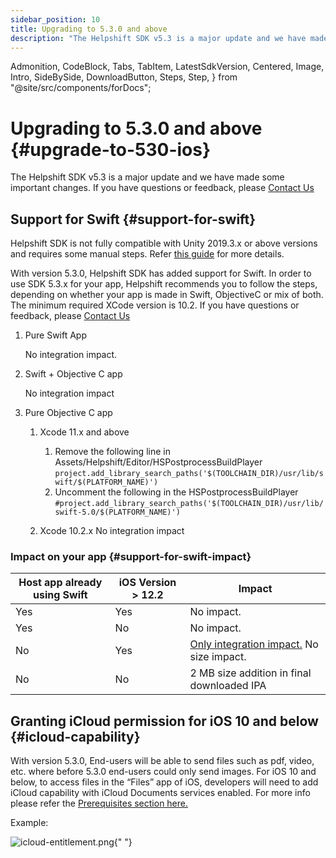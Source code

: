 ```yaml
---
sidebar_position: 10
title: Upgrading to 5.3.0 and above
description: "The Helpshift SDK v5.3 is a major update and we have made some important changes. If you have questions or feedback, please Contact Us"
---
```


  Admonition,
  CodeBlock,
  Tabs,
  TabItem,
  LatestSdkVersion,
  Centered,
  Image,
  Intro,
  SideBySide,
  DownloadButton,
  Steps,
  Step,
} from "@site/src/components/forDocs";

# Upgrading to 5.3.0 and above {#upgrade-to-530-ios}

<Intro>

The Helpshift SDK v5.3 is a major update and we have made some important changes. If you have questions or feedback, please <a href="https://support.helpshift.com/kb/contact/" target="_blank">Contact Us</a>

</Intro>

## Support for Swift {#support-for-swift}

<Admonition type="info" title="Note">

Helpshift SDK is not fully compatible with Unity 2019.3.x or above versions and requires some manual steps. Refer [this guide](/unity/troubleshooting-ios#2019.3-support) for more details.

</Admonition>

With version 5.3.0, Helpshift SDK has added support for Swift. In order to use SDK 5.3.x for your app, Helpshift recommends you to follow the steps, depending on whether your app is made in Swift, ObjectiveC or mix of both. The minimum required XCode version is 10.2. If you have questions or feedback, please <a href="https://support.helpshift.com/kb/contact/" target="_blank">Contact Us</a>

1. Pure Swift App

   No integration impact.

2. Swift + Objective C app

   No integration impact

3. Pure Objective C app

   1. Xcode 11.x and above

      1. Remove the following line in Assets/Helpshift/Editor/HSPostprocessBuildPlayer
         `project.add_library_search_paths('$(TOOLCHAIN_DIR)/usr/lib/swift/$(PLATFORM_NAME)')`
      2. Uncomment the following in the HSPostprocessBuildPlayer
         `#project.add_library_search_paths('$(TOOLCHAIN_DIR)/usr/lib/swift-5.0/$(PLATFORM_NAME)')`

   2. Xcode 10.2.x
      No integration impact

### Impact on your app {#support-for-swift-impact}

| Host app already using Swift | iOS Version > 12.2 | Impact                                                                                  |
| ---------------------------- | ------------------ | --------------------------------------------------------------------------------------- |
| Yes                          | Yes                | No impact.                                                                              |
| Yes                          | No                 | No impact.                                                                              |
| No                           | Yes                | [Only integration impact.](/unity/upgrade-5.3.x-ios/#support-for-swift) No size impact. |
| No                           | No                 | 2 MB size addition in final downloaded IPA                                              |

## Granting iCloud permission for iOS 10 and below {#icloud-capability}

With version 5.3.0, End-users will be able to send files such as pdf, video, etc. where before 5.3.0 end-users could only send images. For iOS 10 and below, to access files in the “Files” app of iOS, developers will need to add iCloud capability with iCloud Documents services enabled. For more info please refer the [Prerequisites section here.](https://developer.apple.com/library/archive/documentation/FileManagement/Conceptual/DocumentPickerProgrammingGuide/Introduction/Introduction.html#//apple_ref/doc/uid/TP40014451)

Example:

<Image
  src="/static/books/ios/icloud-entitlement.png"
  width="full"
  alt="icloud-entitlement.png"
/>{" "}

